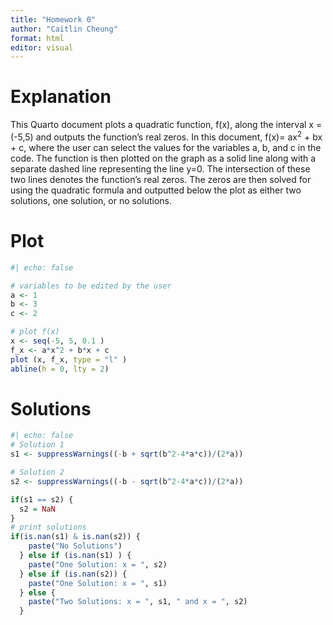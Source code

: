 ```yaml
---
title: "Homework 0"
author: "Caitlin Cheung"
format: html
editor: visual
---
```


# Explanation

This Quarto document plots a quadratic function, f(x), along the interval x = (-5,5) and outputs the function's real zeros. In this document, f(x)= ax^2^ + bx + c, where the user can select the values for the variables a, b, and c in the code. The function is then plotted on the graph as a solid line along with a separate dashed line representing the line y=0. The intersection of these two lines denotes the function's real zeros. The zeros are then solved for using the quadratic formula and outputted below the plot as either two solutions, one solution, or no solutions.

# Plot

```r
#| echo: false

# variables to be edited by the user 
a <- 1
b <- 3 
c <- 2

# plot f(x) 
x <- seq(-5, 5, 0.1 )
f_x <- a*x^2 + b*x + c
plot (x, f_x, type = "l" )
abline(h = 0, lty = 2)

```

# Solutions

```r
#| echo: false
# Solution 1
s1 <- suppressWarnings((-b + sqrt(b^2-4*a*c))/(2*a))

# Solution 2
s2 <- suppressWarnings((-b - sqrt(b^2-4*a*c))/(2*a))

if(s1 == s2) { 
  s2 = NaN
}
# print solutions 
if(is.nan(s1) & is.nan(s2)) { 
    paste("No Solutions")
  } else if (is.nan(s1) ) { 
    paste("One Solution: x = ", s2)
  } else if (is.nan(s2)) { 
    paste("One Solution: x = ", s1)
  } else { 
    paste("Two Solutions: x = ", s1, " and x = ", s2)
  }
```
